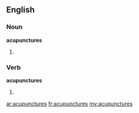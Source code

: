 ==English==

===Noun===
'''acupunctures'''

# {{plural of|[[acupuncture]]}}

===Verb===
'''acupunctures'''

# {{third-person singular of|[[acupuncture]]}}

[[ar:acupunctures]]
[[fr:acupunctures]]
[[my:acupunctures]]